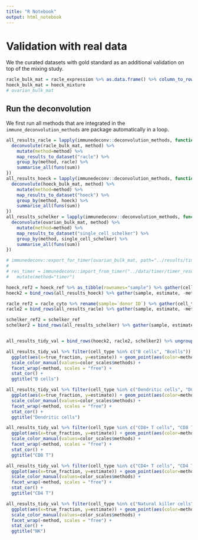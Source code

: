 ```yaml
---
title: "R Notebook"
output: html_notebook
---
```


# Validation with real data
We the curated datasets with gold standard as an additional validation on top of the mixing study. 

```r
racle_bulk_mat = racle_expression %>% as.data.frame() %>% column_to_rownames("hgnc_symbol") %>% as.matrix()
hoeck_bulk_mat = hoeck_mixture
# ovarian_bulk_mat
```


## Run the deconvolution
We first run all methods that are integrated in the `immune_deconvolution_methods` are package automatically in a loop. 
```r
all_results_racle = lapply(immunedeconv::deconvolution_methods, function(method) {
  deconvolute(racle_bulk_mat, method) %>%
    mutate(method=method) %>%
    map_results_to_dataset("racle") %>% 
    group_by(method, racle) %>%   
    summarise_all(funs(sum)) 
})
all_results_hoeck = lapply(immunedeconv::deconvolution_methods, function(method) {
  deconvolute(hoeck_bulk_mat, method) %>%
    mutate(method=method) %>%
    map_results_to_dataset("hoeck") %>% 
    group_by(method, hoeck) %>%   
    summarise_all(funs(sum)) 
})
all_results_schelker = lapply(immunedeconv::deconvolution_methods, function(method) {
  deconvolute(ovarian_bulk_mat, method) %>%
    mutate(method=method) %>%
    map_results_to_dataset("single_cell_schelker") %>% 
    group_by(method, single_cell_schelker) %>%   
    summarise_all(funs(sum)) 
})
```


```r
# immunedeconv::export_for_timer(ovarian_bulk_mat, path="../results/timer_input_ovarian_bulk.tsv")
# 
# res_timer = immunedeconv::import_from_timer("../data/timer/timer_result_ovarian_bulk.csv") %>%
#   mutate(method="timer")
```

```r
hoeck_ref2 = hoeck_ref %>% as_tibble(rownames="sample") %>% gather(cell_type, true_fraction, -sample)
hoeck2 = bind_rows(all_results_hoeck) %>% gather(sample, estimate, -method, -hoeck) %>% mutate(dataset="hoeck") %>% rename(cell_type=hoeck) %>% inner_join(hoeck_ref2)

racle_ref2 = racle_cyto %>% rename(sample=`donor ID`) %>% gather(cell_type, true_fraction, -sample) %>% mutate(true_fraction=true_fraction/100)
racle2 = bind_rows(all_results_racle) %>% gather(sample, estimate, -method, -racle) %>% mutate(dataset="racle") %>% rename(cell_type=racle) %>% inner_join(racle_ref2)

schelker_ref2 = schelker_ref
schelker2 = bind_rows(all_results_schelker) %>% gather(sample, estimate, -method, -single_cell_schelker) %>% mutate(dataset="single_cell_schelker") %>% rename(cell_type=single_cell_schelker) %>% inner_join(schelker_ref2)


all_results_tidy_val = bind_rows(hoeck2, racle2, schelker2) %>% ungroup()

```


```r
all_results_tidy_val %>% filter(cell_type %in% c("B cells", "Bcells")) %>%
  ggplot(aes(x=true_fraction, y=estimate)) + geom_point(aes(color=method, shape=dataset)) + 
  scale_color_manual(values=color_scales$methods) + 
  facet_wrap(~method, scales = "free") + 
  stat_cor() + 
  ggtitle("B cells")

```


```r
all_results_tidy_val %>% filter(cell_type %in% c("Dendritic cells", "DC")) %>%
  ggplot(aes(x=true_fraction, y=estimate)) + geom_point(aes(color=method, shape=dataset)) + 
  scale_color_manual(values=color_scales$methods) + 
  facet_wrap(~method, scales = "free") + 
  stat_cor() + 
  ggtitle("Dendritic cells")

```


```r
all_results_tidy_val %>% filter(cell_type %in% c("CD8+ T cells", "CD8 T cells")) %>%
  ggplot(aes(x=true_fraction, y=estimate)) + geom_point(aes(color=method, shape=dataset)) + 
  scale_color_manual(values=color_scales$methods) + 
  facet_wrap(~method, scales = "free") + 
  stat_cor() + 
  ggtitle("CD8 T")

```

```r
all_results_tidy_val %>% filter(cell_type %in% c("CD4+ T cells", "CD4 T cells")) %>%
  ggplot(aes(x=true_fraction, y=estimate)) + geom_point(aes(color=method, shape=dataset)) + 
  scale_color_manual(values=color_scales$methods) + 
  facet_wrap(~method, scales = "free") + 
  stat_cor() + 
  ggtitle("CD4 T")

```

```r
all_results_tidy_val %>% filter(cell_type %in% c("Natural killer cells", "NK", "NK cells")) %>%
  ggplot(aes(x=true_fraction, y=estimate)) + geom_point(aes(color=method, shape=dataset)) + 
  scale_color_manual(values=color_scales$methods) + 
  facet_wrap(~method, scales = "free") + 
  stat_cor() + 
  ggtitle("NK")

```
